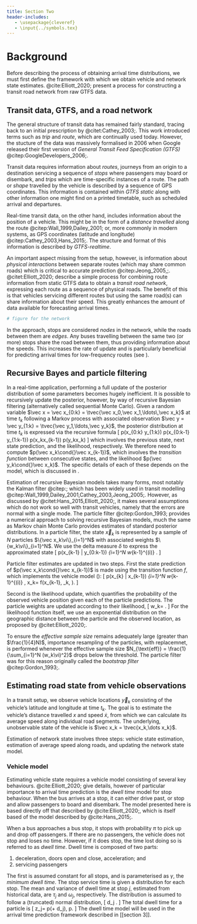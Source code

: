 ```yaml
---
title: Section Two
header-includes:
   - \usepackage{cleveref}
   - \input{../symbols.tex}
---
```


# Background

Before describing the process of obtaining arrival time distributions, we must first define the framework with which we obtain vehicle and network state estimates. @cite:Elliott_2020; present a process for constructing a transit road network from raw GTFS data.


## Transit data, GTFS, and a road network

The general structure of transit data has remained fairly standard, tracing back to an initial prescription by @citet:Cathey_2003;. This work introduced terms such as *trip* and *route*, which are continually used today. However, the stucture of the data was massively formalised in 2006 when Google released their first version of *General Transit Feed Specification (GTFS)* @citep:GoogleDevelopers_2006;.

Transit data requires information about *routes*, journeys from an origin to a destination servicing a sequence of *stops* where passengers may board or disembark, and *trips* which are time-specific instances of a route. The path or *shape* travelled by the vehicle is described by a sequence of GPS coordinates. This information is contained within *GTFS static* along with other information one might find on a printed timetable, such as scheduled arrival and departures.

Real-time transit data, on the other hand, includes information about the position of a vehicle. This might be in the form of a *distance travelled* along the route @citep:Wall_1999,Dailey_2001; or, more commonly in modern systems, as GPS coordinates (latitude and longitude) @citep:Cathey_2003,Hans_2015;. The structure and format of this information is described by *GTFS-realtime*.

An important aspect missing from the setup, however, is information about *physical interactions* between separate routes (which may share common roads) which is critical to accurate prediction @citep:Jeong_2005,;. @citet:Elliott_2020; describe a simple process for combining route information from static GTFS data to obtain a *transit road network*, expressing each route as a sequence of physical roads. The benefit of this is that vehicles servicing different routes but using the same road(s) can share information about their speed. This greatly enhances the amount of data available for forecasting arrival times.

```r
# figure for the network
```

In the approach, stops are considered *nodes* in the network, while the roads between them are *edges*. Any buses travelling between the same two (or more) stops share the road between them, thus providing information about the speeds. This increases the rate of update and is particularly beneficial for predicting arrival times for low-frequency routes (see \cref{predicting-arrival-time}).

## Recursive Bayes and particle filtering

In a real-time application, performing a full update of the posterior distribution of some parameters becomes hugely inefficient. It is possible to recursively update the posterior, however, by way of recursive Bayesian filtering (alternatively called sequential Monte Carlo). Given a random variable $\vec x = \vec x_{0:k} = \tvec{\vec x_0,\vec x_1,\ldots\,\vec x_k}$ at time $t_k$ following a Markov process with associated observation $\vec y = \vec y_{1:k} = \tvec{\vec y_1,\ldots,\vec y_k}$, the posterior distribution at time $t_k$ is expressed via the recursive formula
\[
p(\vec x_{0:k}\cond{} \vec y_{1:k}) \propto
   p(\vec x_{0:k-1}\cond{} \vec y_{1:k-1})
   p(\vec x_k\cond{}\vec x_{k-1})
   p(\vec y_k\cond{}\vec x_k)
\]
which involves the previous state, next state prediction, and the likelihood, respectively. We therefore need to compute $p(\vec x_k\cond{}\vec x_{k-1})$, which involves the *transition function* between consecutive states, and the likelihood $p(\vec y_k\cond{}\vec x_k)$. The specific details of each of these depends on the model, which is discussed in \cref{estimating-road-state-from-vehicle-observations}.


Estimation of recursive Bayesian models takes many forms, most notably the Kalman filter @citep:; which has been widely used in transit modelling @citep:Wall_1999,Dailey_2001,Cathey_2003,Jeong_2005;. However, as discussed by @citet:Hans_2015,Elliott_2020;, it makes several assumptions which do not work so well with transit vehicles, namely that the errors are normal with a single mode. The particle filter @citep:Gordon_1993; provides a numerical approach to solving recursive Bayesian models, much the same as Markov chain Monte Carlo provides estimates of standard posterior distributions. In a particle filter, the state $\vec x_k$ is represented by a sample of $N$\ particles $\{\vec x_k\vi\}_{i=1}^N$ with associated weights $\{w_k\vi\}_{i=1}^N$. We use the delta measure $\delta$ to express the approximated state
\[
   p(\vec x_{k-1} | \vec y_{0:k-1}) \approx \sum_{i=1}^N w_{k-1}^{(i)} \DiracMeasure{\vec x_{k-1}^{(i)}}{\vec x_{k-1}}.
\]

Particle filter estimates are updated in two steps. First the state prediction of $p(\vec x_k\cond{}\vec x_{k-1})$ is made using the transition function $f$, which implements the vehicle model (\cref{vehicle-model}):
\[
   p(\vec x_{k} | \vec x_{k-1}) \approx
      \sum_{i=1}^N w_{k-1}^{(i)}
         \DiracMeasure{\vec x_{k}^{(i)}}{\vec x_{k}},\quad
   \vec x_k\vi = f(\vec x_{k-1}\vi, \Delta_k, \sigma).
\]

Second is the likelihood update, which quantifies the probability of the observed vehicle position given each of the particle predictions. The particle weights are updated according to their likelihood,
\[
w_k\vi =
   \frac{w_{k-1}\vi p(\vec y_k\cond{}\vec x_k\vi)}{
      \sum_{j=1}^N w_{k-1}\vi[j] p(\vec y_k\cond{}\vec x_k\vi[j])
   }.
\]
For the likelihood function itself, we use an exponential distribution on the geographic distance between the particle and the observed location, as proposed by @citet:Elliott_2020;.

To ensure the *effective sample size* remains adequately large (greater than $\frac{1}{4}N)$, importance resampling of the particles, with replacemnet, is performed whenever the effective sample size $N_{\text{eff}} = \frac{1}{\sum_{i=1}^N (w_k\vi)^2}$ drops below the threshold. The particle filter was for this reason originally called the *bootstrap filter* @citep:Gordon_1993;.


## Estimating road state from vehicle observations

In a transit setup, we observe vehicle locations $\vec y_k$ consisting of the vehicle's latitude and longitude at time $t_k$. The goal is to estimate the vehicle's distance travelled $x$ and speed $\dot x$, from which we can calculate its average speed along individual road segments. The underlying, unobservable state of the vehicle is $\vec x_k = \tvec{x_k,\dots x_k}$.

Estimation of network state involves three steps: vehicle state estimation, estimation of average speed along roads, and updating the network state model.


### Vehicle model

Estimating vehicle state requires a vehicle model consisting of several key behaviours. @cite:Elliott_2020; give details, however of particular importance to arrival time prediction is the *dwell time* model for stop behaviour. When the bus arrives at a stop, it can either drive past, or stop and allow passengers to board and disembark. The model presented here is based directly off that described by @cite:Elliott_2020;, which is itself based of the model described by @cite:Hans_2015;.

When a bus approaches a bus stop, it stops with probability $\pi$ to pick up and drop off passengers. If there are no passengers, the vehicle does not stop and loses no time. However, if it does stop, the time lost doing so is referred to as *dwell time*. Dwell time is composed of two parts:

1. deceleration, doors open and close, acceleration; and
2. servicing passengers

The first is assumed constant for all stops, and is parameterised as $\gamma$, the *minimum dwell time*. The stop service time is given a distribution for each stop. The mean and variance of dwell time at stop $j$, estimated from historical data, are $\tau_j$ and $\omega_j$, respectively. The distribution is assumed to follow a (truncated) normal distribution,
\[
d_j \sim \TNormal{\tau_j}{\omega_j^2}{0}{\infty}.
\]
The total dwell time for a particle is
\[
z_j\vi = p\vi\left(\gamma + d_j\vi \right),\quad
p\vi \sim \Bern{\pi}.
\]
The dwell time model will be used in the arrival time prediction framework described in [[section 3]].


<!--

<!--
## Estimating network state

Having obtained a estimate of the speed of each vehicle along a road, we can proceed to updating the state of the road network itself. This uses a Kalman filter to update the state, $\vec \beta_c$, using the estimated vehicle speeds.

This all provides a flexible method for modelling real-time traffic conditions in any network using only GTFS, and not rely on other data sources (for example taxis or video cameras).

We use a hierarchical model on vehicle travel times, as individual vehicles have different average speeds, even if they travel at the same time, due to different driver behavior and other factors. The between-vehicle noise parameter $\NWvar_\ell$ describes this, and is estimated from historical data.

The observations are also uncertain, as they are estimated from the particle filter. We can assume between-vehicle and measurement uncertainties are independent, so the total variance of observations is
\[ \Var{b_\ell | \vec y_{1:k}} = \NWerr_\ell^2 + \NWvar_\ell^2. \]
The system noise $\NWnoise$ is also estimated from historical data. Together we can quickly update the network state using the information variance of the Kalman filter (since this allows data from multiple sources simultaneously, which can happen when two or more buses are travelling one behind the other).

The result is an estimate of the state of the network at time $t_c$,
\[
   p(\NWstate_c | \cup_m \cup_\ell\ \NWobs_{\ell,c,m}) \sim
   \Normal{\vec\NWstate_\ell}{\NWstatevar^2}.
\]
This can be used to predict the travel time of buses.

If a forecast function is available, we could also forecast future travel time based on current state and historical trends, and this would be incorporated. -->
